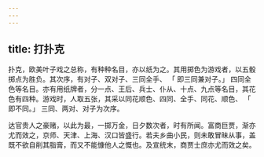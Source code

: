 ```yaml
---
---
---
```

title: 打扑克
---



扑克，欧美叶子戏之总称，有种种名目，亦以纸为之。其用掷色为游戏者，以五骰掷点为胜负。其次序，有对子、双对子、三同全手、 「 即三同兼对子。」 四同全色等名目。亦有用纸牌者，分一点、王后、兵士、仆从、十点、九点等名目，其花色有四种。游戏时，人取五张，其采以同花顺色、四同、全手、同花、顺色、 「 即不同。」 三同、两对、对子为次序。

达官贵人之豪赌，以此为最，一掷万金，日夕数次者，时有所闻。富商巨贾，渐亦尤而效之，京师、天津、上海、汉口皆盛行。若夫乡曲小民，则未敢冒昧从事，盖既不欲自削其脂膏，而又不能慷他人之慨也。及宣统末，商贾士庶亦尤而效之矣。